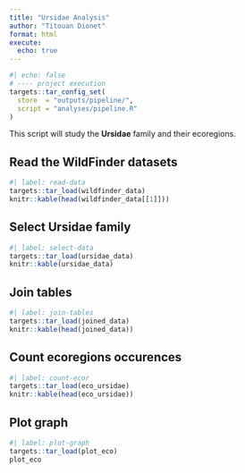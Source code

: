 ```yaml
---
title: "Ursidae Analysis"
author: "Titouan Dionet"
format: html
execute: 
  echo: true
---
```


```r
#| echo: false
# ---- project execution
targets::tar_config_set(
  store  = "outputs/pipeline/",
  script = "analyses/pipeline.R"
)
```


This script will study the **Ursidae** family and their ecoregions.

## Read the WildFinder datasets

```r
#| label: read-data
targets::tar_load(wildfinder_data)
knitr::kable(head(wildfinder_data[[1]]))
```

## Select Ursidae family

```r
#| label: select-data
targets::tar_load(ursidae_data)
knitr::kable(ursidae_data)
```

## Join tables

```r
#| label: join-tables
targets::tar_load(joined_data)
knitr::kable(head(joined_data))
```

## Count ecoregions occurences

```r
#| label: count-ecor
targets::tar_load(eco_ursidae)
knitr::kable(head(eco_ursidae))
```

## Plot graph

```r
#| label: plot-graph
targets::tar_load(plot_eco)
plot_eco
```
